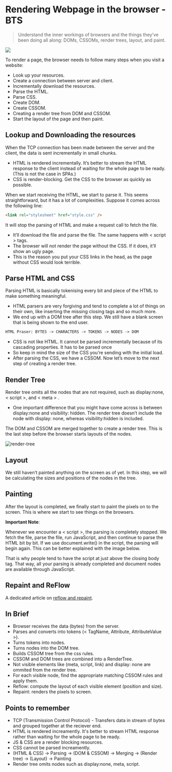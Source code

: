 # Rendering Webpage in the browser - BTS

> Understand the inner workings of browsers and the things they’ve been doing all along: DOMs, CSSOMs, render trees, layout, and paint.

![](/dom-rendering.png)

To render a page, the browser needs to follow many steps when you visit a website:

-   Look up your resources.
-   Create a connection between server and client.
-   Incrementally download the resources.
-   Parse the HTML.
-   Parse CSS.
-   Create DOM.
-   Create CSSOM.
-   Creating a render tree from DOM and CSSOM.
-   Start the layout of the page and then paint.

## Lookup and Downloading the resources

When the TCP connection has been made between the server and the client, the data is sent incrementally in small chunks.

-   HTML is rendered incrementally. It’s better to stream the HTML response to the client instead of waiting for the whole page to be ready. (This is not the case in SPAs.)
-   CSS is render-blocking. Get the CSS to the browser as quickly as possible.

When we start receiving the HTML, we start to parse it. This seems straightforward, but it has a lot of complexities. Suppose it comes across the following line:

```html
<link rel="stylesheet" href="style.css" />
```

It will stop the parsing of HTML and make a request call to fetch the file.

-   It’ll download the file and parse the file. The same happens with < script > tags.
-   The browser will not render the page without the CSS. If it does, it’ll show an ugly page.
-   This is the reason you put your CSS links in the head, as the page without CSS would look terrible.

## Parse HTML and CSS

Parsing HTML is basically tokenising every bit and piece of the HTML to make something meaningful.

-   HTML parsers are very forgiving and tend to complete a lot of things on their own, like inserting the missing closing tags and so much more.
-   We end up with a DOM tree after this step. We still have a blank screen that is being shown to the end user.

```html
HTML Praser: BYTES -> CHARACTERS -> TOKENS -> NODES -> DOM
```

-   CSS is not like HTML. It cannot be parsed incrementally because of its cascading properties. It has to be parsed once
-   So keep in mind the size of the CSS you’re sending with the initial load.
-   After parsing the CSS, we have a CSSOM. Now let’s move to the next step of creating a render tree.

## Render Tree

Render tree omits all the nodes that are not required, such as display:none, < script >, and < meta > .

-   One important difference that you might have come across is between display:none and visibility: hidden. The render tree doesn’t include the node with display: none, whereas visibility:hidden is included.

The DOM and CSSOM are merged together to create a render tree. This is the last step before the browser starts layouts of the nodes.

![render-tree](/render-tree.png)

## Layout

We still haven’t painted anything on the screen as of yet. In this step, we will be calculating the sizes and positions of the nodes in the tree.

## Painting

After the layout is completed, we finally start to paint the pixels on to the screen. This is where we start to see things on the browsers.

**Important Note**:

Whenever we encounter a < script >, the parsing is completely stopped. We fetch the file, parse the file, run JavaScript, and then continue to parse the HTML bit by bit. If we use document.write() in the script, the parsing will begin again. This can be better explained with the image below.

That is why people tend to have the script at just above the closing body tag. That way, all your parsing is already completed and document nodes are available through JavaScript.

## Repaint and ReFlow

A dedicated article on [reflow and repaint](/blogs/reflow-and-repaint?title=Reflow%20and%20Repaint&topic=HTML&date=8%20May%202024).

## In Brief

-   Browser receives the data (bytes) from the server.
-   Parses and converts into tokens (< TagName, Attribute, AttributeValue >).
-   Turns tokens into nodes.
-   Turns nodes into the DOM tree.
-   Builds CSSOM tree from the css rules.
-   CSSOM and DOM trees are combined into a RenderTree.
-   Not visible elements like (meta, script, link) and display: none are ommited from the render tree.
-   For each visible node, find the appropriate matching CSSOM rules and apply them.
-   Reflow: compute the layout of each visible element (position and size).
-   Repaint: renders the pixels to screen.

## Points to remember

-   TCP (Transmission Control Protocol) - Transfers data in stream of bytes and grouped together at the reciever end.
-   HTML is rendered increamently. It's better to stream HTML response rather than waiting for the whole page to be ready.
-   JS & CSS are a render blocking resources.
-   CSS cannot be parsed increamently.
-   (HTML & CSS) -> Parsing -> (DOM & CSSOM) -> Merging -> (Render tree) -> (Layout) -> Painting
-   Render tree omits nodes such as display:none, meta, script.
